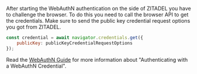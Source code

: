 
After starting the WebAuthN authentication on the side of ZITADEL you have to challenge the browser.
To do this you need to call the browser API to get the credentials.
Make sure to send the public key credential request options you got from ZITADEL.

```javascript
const credential = await navigator.credentials.get({
    publicKey: publicKeyCredentialRequestOptions
});
```

Read the [WebAuthN Guide](https://webauthn.guide/#authentication) for more information about "Authenticating with a WebAuthN Credential".
